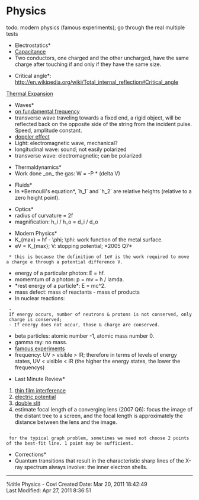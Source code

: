 = Physics =
todo: modern physics (famous experiments); go through the real multiple tests

*Electrostatics*
* [[Capacitance]]
* Two conductors, one charged and the other uncharged, have the same charge after touching if and only if they have the same size.

*Critical angle*: http://en.wikipedia.org/wiki/Total_internal_reflection#Critical_angle 

[[Thermal Expansion]]

*Waves*
* [[on fundamental frequency]]
* transverse wave traveling towards a fixed end, a rigid object, will be reflected back on the opposite side of the string from the incident pulse. Speed, amplitude constant.
* [[doppler effect]]
* Light: electromagnetic wave, mechanical?
* longitudinal wave: sound; not easily polarized
* transverse wave: electromagnetic; can be polarized

*Thermaldynamics*
* Work done _on_ the gas: W = -P * (delta V)

*Fluids*
* In *Bernoulli's equation*, `h_1` and `h_2` are relative heights (relative to a zero height point).

*Optics*
* radius of curvature = 2f
* magnification: h_i / h_o = d_i / d_o

*Modern Physics*
* K_{max} = hf - \phi; \phi: work function of the metal surface.
* eV = K_{max}; V: stopping potential; *2005 Q7*
  * this is because the definition of 1eV is the work required to move a charge e through a potential difference V.
* energy of a particular photon: E = hf.
* momemtum of a photon: p = mv = h / lamda.
* *rest energy of a particle*: E = mc^2.
* mass defect: mass of reactants - mass of products
* In nuclear reactions:
  - If energy occurs, number of neutrons & protons is not conserved, only charge is conserved;
  - If energy does not occur, those & charge are conserved.
* beta particles: atomic number -1, atomic mass number 0.
* gamma ray: no mass.
* [[famous experiments]]
* frequency: UV > visible > IR; therefore in terms of levels of energy states, UV < visible < IR (the higher the energy states, the lower the frequencys)

*Last Minute Review*
# [[thin film interference]]
# [[electric potential]]
# [[double slit]]
# estimate focal length of a converging lens (2007 Q6): focus the image of the distant tree to a screen, and the focal length is approximately the distance between the lens and the image.
  - for the typical graph problem, sometimes we need not choose 2 points of the best-fit line. 1 point may be sufficient.

*Corrections*
* Quantum transitions that result in the characteristic sharp lines of the X-ray spectrum always involve: the inner electron shells.
----------
%title Physics - Covi
Created Date: Mar 20, 2011 18:42:49<br />
Last Modified: Apr 27, 2011 8:36:51 

